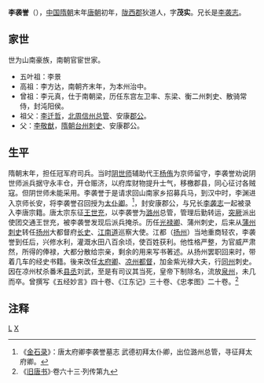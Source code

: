 '''李袭誉'''（{{bd|?||?||}}），[[中国|中国]][[隋朝|隋朝]]末年[[唐朝|唐朝]]初年，[[陇西郡|陇西郡]]狄道人，字'''茂实'''。兄长是[[李袭志|李袭志]]。

==家世==
世为山南豪族，南朝官宦世家。
*五叶祖：李景
*高祖：李方达，南朝齐末年，为本州治中。
*曾祖：李元真，仕于南朝梁，历任东宫左卫率、东梁、衡二州刺史、散骑常侍，封沌阳侯。
*祖父：[[李迁哲|李迁哲]]，[[北周|北周]][[信州|信州]][[总管|总管]]、安康[[郡公|郡公]]。
*父：[[李敬猷|李敬猷]]，[[隋朝|隋朝]][[台州|台州]][[刺史|刺史]]、安康郡公。

==生平==
隋朝末年，担任冠军府司兵。当时[[阴世师|阴世师]]辅助代王[[杨侑|杨侑]]为京师留守，李袭誉劝说阴世师派兵据守永丰仓，开仓赈济，以府库财物提升士气，移檄郡县，同心征讨各贼寇。但阴世师未能采用。李袭誉于是请求回山南家乡招募兵马，到汉中时，李渊进入京师长安，将李袭誉召回授为[[太仆卿|太仆卿]]。<ref>《[[金石录|金石录]]》：唐太府卿李袭誉墓志 武德初拜太仆卿，出位潞州总管，寻征拜太府卿。</ref>，封安康郡公，与兄长[[李袭志|李袭志]]一起被录入李唐宗籍。唐太宗东征[[王世充|王世充]]，以李袭誉为[[潞州|潞州]]总管，管理后勤转运，[[突厥|突厥]]派出使团交通王世充，被李袭誉发现后派兵掩杀。历任[[光禄卿|光禄卿]]、蒲州刺史，后来从[[蒲州|蒲州]][[刺史|刺史]]转任[[扬州|扬州]]大都督府[[长史|长史]]、[[江南道|江南道]]巡察大使。江都（[[扬州|扬州]]）当地重商轻农，李袭誉到任后，兴修水利，灌溉水田八百余顷，使百姓获利。他性格严整，为官威严肃然，所得的俸禄，大都分散给宗亲，剩余的用来写书著述。从扬州罢职回来时，带着几车的经史书籍。後来改任[[太府卿|太府卿]]、[[凉州|凉州]][[都督|都督]]，加金紫光禄大夫，行[[同州|同州]]刺史。因在凉州杖杀番禾[[县丞|县丞]]刘武，至是有司议其当死，皇帝下制除名，流放[[泉州|泉州]]，未几而卒。曾撰写《五经妙言》四十卷、《江东记》三十卷、《忠孝图》二十卷。<ref>《[[旧唐书|旧唐书]]》·卷六十三·列传第九</ref>
 
==注释==
{{Reflist}}

[[Category:唐朝政治人物|L]]
[[Category:李姓|X]]